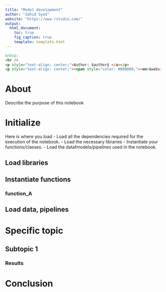 ```yaml
---
title: "Model development"
author: "Zahid Syed"
website: "https://www.rstudio.com/"
output:
  html_document:
    toc: true
    fig_caption: true
    template: template.html
---
```


```html
&nbsp;
<hr />
<p style="text-align: center;">Author: $author$ </a></p>
<p style="text-align: center;"><span style="color: #808080;"><em>$website$</em></span></p>
```

# About
Describe the purpose of this notebook


# Initialize
Here is where you load 
- Load all the dependencies required for the execution of the notebook. 
- Load the necessary libraries 
- Instantiate your functions/classes. 
- Load the datafmodels/pipelines used in the notebook.

## Load libraries

## Instantiate functions

### function_A

## Load data, pipelines


# Specific topic

## Subtopic 1

### Results


# Conclusion